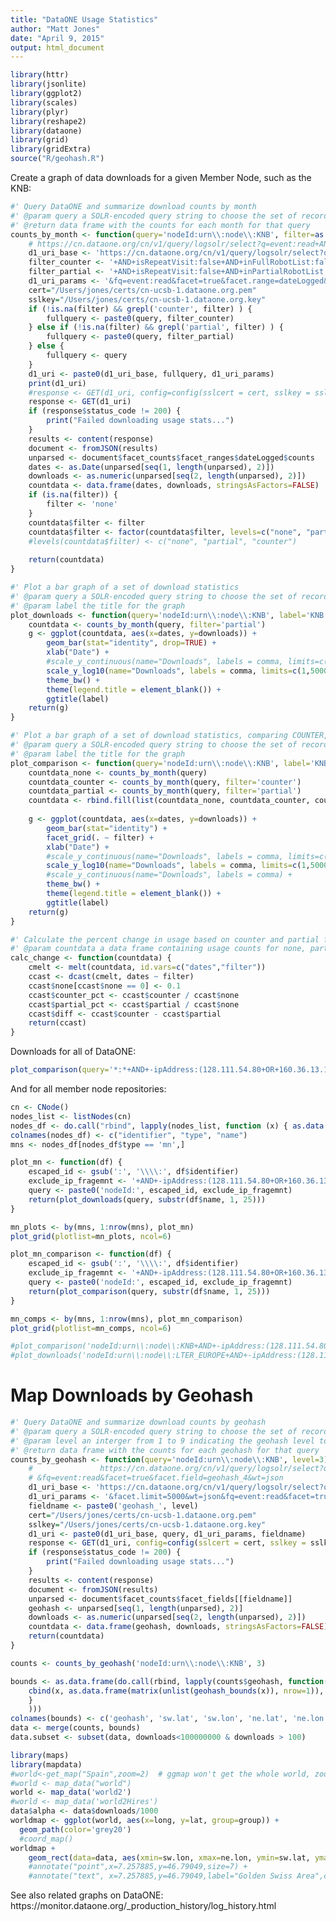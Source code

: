 ```yaml
---
title: "DataONE Usage Statistics"
author: "Matt Jones"
date: "April 9, 2015"
output: html_document
---
```


```r
library(httr)
library(jsonlite)
library(ggplot2)
library(scales)
library(plyr)
library(reshape2)
library(dataone)
library(grid)
library(gridExtra)
source("R/geohash.R")
```

Create a graph of data downloads for a given Member Node, such as the KNB:

```r

#' Query DataONE and summarize download counts by month
#' @param query a SOLR-encoded query string to choose the set of records to include in the downloads
#' @return data frame with the counts for each month for that query
counts_by_month <- function(query='nodeId:urn\\:node\\:KNB', filter=as.character(NA)) {
    # https://cn.dataone.org/cn/v1/query/logsolr/select?q=event:read+AND+isRepeatVisit:false+AND+inPartialRobotList:false&facet=true&facet.field=pid&facet.mincount=1&facet.limit=1000000&facet.offset=0
    d1_uri_base <- 'https://cn.dataone.org/cn/v1/query/logsolr/select?q='
    filter_counter <- '+AND+isRepeatVisit:false+AND+inFullRobotList:false'
    filter_partial <- '+AND+isRepeatVisit:false+AND+inPartialRobotList:false'
    d1_uri_params <- '&fq=event:read&facet=true&facet.range=dateLogged&facet.range.start=2005-01-01T01:01:01Z&facet.range.end=2015-08-31T24:59:59Z&facet.range.gap=%2B1MONTH&wt=json'
    cert="/Users/jones/certs/cn-ucsb-1.dataone.org.pem"
    sslkey="/Users/jones/certs/cn-ucsb-1.dataone.org.key"
    if (!is.na(filter) && grepl('counter', filter) ) {
        fullquery <- paste0(query, filter_counter)
    } else if (!is.na(filter) && grepl('partial', filter) ) {
        fullquery <- paste0(query, filter_partial)
    } else {
        fullquery <- query
    }
    d1_uri <- paste0(d1_uri_base, fullquery, d1_uri_params)
    print(d1_uri)
    #response <- GET(d1_uri, config=config(sslcert = cert, sslkey = sslkey))
    response <- GET(d1_uri)
    if (response$status_code != 200) {
        print("Failed downloading usage stats...")
    }
    results <- content(response)
    document <- fromJSON(results)
    unparsed <- document$facet_counts$facet_ranges$dateLogged$counts
    dates <- as.Date(unparsed[seq(1, length(unparsed), 2)])
    downloads <- as.numeric(unparsed[seq(2, length(unparsed), 2)])
    countdata <- data.frame(dates, downloads, stringsAsFactors=FALSE)
    if (is.na(filter)) {
        filter <- 'none'
    }
    countdata$filter <- filter
    countdata$filter <- factor(countdata$filter, levels=c("none", "partial", "counter"), ordered=TRUE)
    #levels(countdata$filter) <- c("none", "partial", "counter")
    
    return(countdata)
}

#' Plot a bar graph of a set of download statistics
#' @param query a SOLR-encoded query string to choose the set of records to include in the downloads
#' @param label the title for the graph
plot_downloads <- function(query='nodeId:urn\\:node\\:KNB', label='KNB Downloads') {
    countdata <- counts_by_month(query, filter='partial')
    g <- ggplot(countdata, aes(x=dates, y=downloads)) + 
        geom_bar(stat="identity", drop=TRUE) +
        xlab("Date") +
        #scale_y_continuous(name="Downloads", labels = comma, limits=c(0,100000)) +
        scale_y_log10(name="Downloads", labels = comma, limits=c(1,500000)) +
        theme_bw() +
        theme(legend.title = element_blank()) +
        ggtitle(label)
    return(g)
}

#' Plot a bar graph of a set of download statistics, comparing COUNTER, partial, and no filtering
#' @param query a SOLR-encoded query string to choose the set of records to include in the downloads
#' @param label the title for the graph
plot_comparison <- function(query='nodeId:urn\\:node\\:KNB', label='KNB Downloads') {
    countdata_none <- counts_by_month(query)
    countdata_counter <- counts_by_month(query, filter='counter')
    countdata_partial <- counts_by_month(query, filter='partial')
    countdata <- rbind.fill(list(countdata_none, countdata_counter, countdata_partial))
    
    g <- ggplot(countdata, aes(x=dates, y=downloads)) + 
        geom_bar(stat="identity") +
        facet_grid(. ~ filter) +
        xlab("Date") +
        #scale_y_continuous(name="Downloads", labels = comma, limits=c(0,400000)) +
        scale_y_log10(name="Downloads", labels = comma, limits=c(1,500000)) +
        #scale_y_continuous(name="Downloads", labels = comma) +
        theme_bw() +
        theme(legend.title = element_blank()) +
        ggtitle(label)
    return(g)
}

#' Calculate the percent change in usage based on counter and partial filters
#' @param countdata a data frame containing usage counts for none, partial, and counter usage
calc_change <- function(countdata) {
    cmelt <- melt(countdata, id.vars=c("dates","filter"))
    ccast <- dcast(cmelt, dates ~ filter)
    ccast$none[ccast$none == 0] <- 0.1
    ccast$counter_pct <- ccast$counter / ccast$none
    ccast$partial_pct <- ccast$partial / ccast$none
    ccast$diff <- ccast$counter - ccast$partial
    return(ccast)
}
```

Downloads for all of DataONE:
```r
plot_comparison(query='*:*+AND+-ipAddress:(128.111.54.80+OR+160.36.13.150+OR+64.106.40.6)', label='All DataONE Downloads')
```

And for all member node repositories:
```r
cn <- CNode()
nodes_list <- listNodes(cn)
nodes_df <- do.call("rbind", lapply(nodes_list, function (x) { as.data.frame(cbind(x@identifier, x@type, x@name)) } ) )
colnames(nodes_df) <- c("identifier", "type", "name")
mns <- nodes_df[nodes_df$type == 'mn',]

plot_mn <- function(df) { 
    escaped_id <- gsub(':', '\\\\:', df$identifier)
    exclude_ip_fragemnt <- '+AND+-ipAddress:(128.111.54.80+OR+160.36.13.150+OR+64.106.40.6)'
    query <- paste0('nodeId:', escaped_id, exclude_ip_fragemnt)
    return(plot_downloads(query, substr(df$name, 1, 25)))
}

mn_plots <- by(mns, 1:nrow(mns), plot_mn)
plot_grid(plotlist=mn_plots, ncol=6)

plot_mn_comparison <- function(df) { 
    escaped_id <- gsub(':', '\\\\:', df$identifier)
    exclude_ip_fragemnt <- '+AND+-ipAddress:(128.111.54.80+OR+160.36.13.150+OR+64.106.40.6)'
    query <- paste0('nodeId:', escaped_id, exclude_ip_fragemnt)
    return(plot_comparison(query, substr(df$name, 1, 25)))
}

mn_comps <- by(mns, 1:nrow(mns), plot_mn_comparison)
plot_grid(plotlist=mn_comps, ncol=6)

#plot_comparison('nodeId:urn\\:node\\:KNB+AND+-ipAddress:(128.111.54.80+OR+160.36.13.150+OR+64.106.40.6)', 'KNB Downloads')
#plot_downloads('nodeId:urn\\:node\\:LTER_EUROPE+AND+-ipAddress:(128.111.54.80+OR+160.36.13.150+OR+64.106.40.6)', 'LTER EUROPE Downloads')
```

# Map Downloads by Geohash
```r

#' Query DataONE and summarize download counts by geohash
#' @param query a SOLR-encoded query string to choose the set of records to include in the downloads
#' @param level an interger from 1 to 9 indicating the geohash level to use for grouping
#' @return data frame with the counts for each geohash for that query
counts_by_geohash <- function(query='nodeId:urn\\:node\\:KNB', level=3) {
    #               https://cn.dataone.org/cn/v1/query/logsolr/select?q='
    # &fq=event:read&facet=true&facet.field=geohash_4&wt=json
    d1_uri_base <- 'https://cn.dataone.org/cn/v1/query/logsolr/select?q='
    d1_uri_params <- '&facet.limit=5000&wt=json&fq=event:read&facet=true&facet.field='
    fieldname <- paste0('geohash_', level)
    cert="/Users/jones/certs/cn-ucsb-1.dataone.org.pem"
    sslkey="/Users/jones/certs/cn-ucsb-1.dataone.org.key"
    d1_uri <- paste0(d1_uri_base, query, d1_uri_params, fieldname)
    response <- GET(d1_uri, config=config(sslcert = cert, sslkey = sslkey))
    if (response$status_code != 200) {
        print("Failed downloading usage stats...")
    }
    results <- content(response)
    document <- fromJSON(results)
    unparsed <- document$facet_counts$facet_fields[[fieldname]]
    geohash <- unparsed[seq(1, length(unparsed), 2)]
    downloads <- as.numeric(unparsed[seq(2, length(unparsed), 2)])
    countdata <- data.frame(geohash, downloads, stringsAsFactors=FALSE)
    return(countdata)
}

counts <- counts_by_geohash('nodeId:urn\\:node\\:KNB', 3)

bounds <- as.data.frame(do.call(rbind, lapply(counts$geohash, function(x) {
    cbind(x, as.data.frame(matrix(unlist(geohash_bounds(x)), nrow=1)), stringsAsFactors=F)
    }
    )))
colnames(bounds) <- c('geohash', 'sw.lat', 'sw.lon', 'ne.lat', 'ne.lon')
data <- merge(counts, bounds)
data.subset <- subset(data, downloads<100000000 & downloads > 100)

library(maps)
library(mapdata)
#world<-get_map("Spain",zoom=2)  # ggmap won't get the whole world, zoom level must be >= 3
#world <- map_data("world")
world <- map_data('world2')
#world <- map_data('world2Hires')
data$alpha <- data$downloads/1000
worldmap <- ggplot(world, aes(x=long, y=lat, group=group)) +
  geom_path(color='grey20')
  #coord_map()
worldmap +
    geom_rect(data=data, aes(xmin=sw.lon, xmax=ne.lon, ymin=sw.lat, ymax=ne.lat), fill="red", alpha=0.6, inherit.aes = FALSE)
    #annotate("point",x=7.257885,y=46.79049,size=7) +
    #annotate("text", x=7.257885,y=46.79049,label="Golden Swiss Area",colour="white",size=3)
```

See also related graphs on DataONE: https://monitor.dataone.org/_production_history/log_history.html
